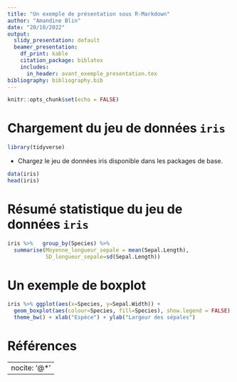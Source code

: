 ---
title: "Un exemple de présentation sous R-Markdown"
author: "Amandine Blin"
date: "20/10/2022"
output:
  slidy_presentation: default
  beamer_presentation:
    df_print: kable
    citation_package: biblatex
    includes:
      in_header: avant_exemple_presentation.tex
bibliography: bibliography.bib
---

```{r setup, include=FALSE}
knitr::opts_chunk$set(echo = FALSE)
```

# Chargement du jeu de données `iris`

```{r, echo=TRUE, warning=FALSE, message=FALSE}
library(tidyverse)
```

* Chargez le jeu de données iris disponible dans les packages de base. 

```{r dataris, echo=TRUE}
data(iris)
head(iris)
```

# Résumé statistique du jeu de données `iris`


```{r tab, echo=TRUE, eval=TRUE}
iris %>%   group_by(Species) %>% 
  summarise(Moyenne_longueur_sepale = mean(Sepal.Length), 
            SD_longueur_sepale=sd(Sepal.Length))
```

# Un exemple de boxplot


```{r, echo=FALSE, eval=TRUE, out.width="90%"}
iris %>% ggplot(aes(x=Species, y=Sepal.Width)) + 
  geom_boxplot(aes(colour=Species, fill=Species), show.legend = FALSE) + 
  theme_bw() + xlab("Espèce") + ylab("Largeur des sépales")
```

# Références  {.allowframebreaks}

---
nocite: '@*'
---

